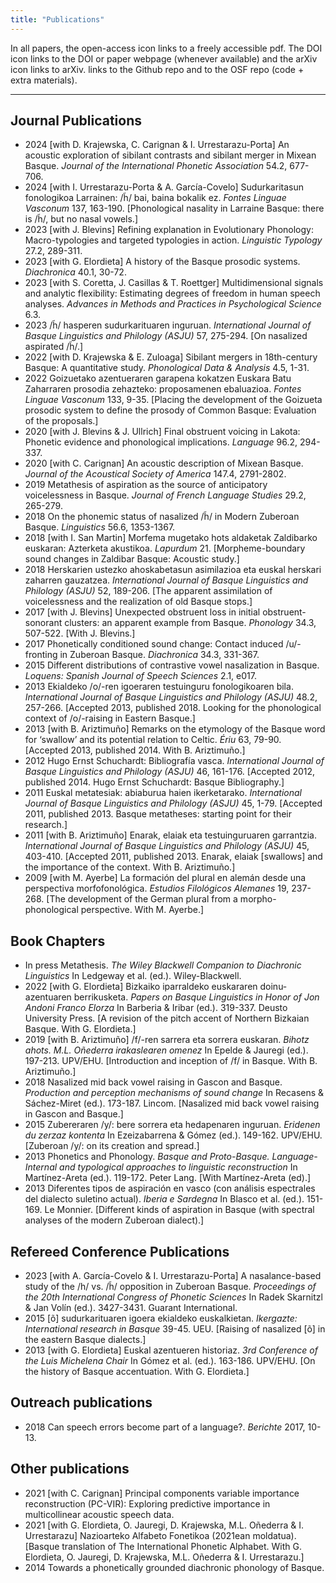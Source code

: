 ```yaml
---
title: "Publications"
---
```


In all papers, the open-access icon <i class="ai ai-open-access ai-lg"></i> links to a freely accessible pdf. The DOI icon <i class="ai ai-doi ai-lg"></i> links to the DOI or paper webpage (whenever available) and the arXiv icon <i class="ai ai-arxiv ai-lg"></i> links to arXiv. <i class="fab fa-github"></i> links to the Github repo and <i class="ai ai-osf ai-lg"></i> to the OSF repo (code + extra materials).

<hr>

## Journal Publications

- 2024 [with D. Krajewska, C. Carignan & I. Urrestarazu-Porta]  An acoustic exploration of sibilant contrasts and sibilant merger in Mixean Basque. *Journal of the International Phonetic Association* 54.2, 677-706.  [<i class="ai ai-doi ai-lg"></i>](https://doi.org/10.1017/S0025100324000045) [<i class="ai ai-open-access ai-lg"></i>](https://www.cambridge.org/core/services/aop-cambridge-core/content/view/839C776F241162A02D7505FE4D042A7E/S0025100324000045a.pdf/div-class-title-an-acoustic-exploration-of-sibilant-contrasts-and-sibilant-merger-in-mixean-basque-div.pdf)   [<i class="ai ai-osf ai-lg"></i>](https://osf.io/vctgw/)  
- 2024 [with I. Urrestarazu-Porta & A. García-Covelo]  Sudurkaritasun fonologikoa Larrainen: /h̃/ bai, baina bokalik ez. *Fontes Linguae Vasconum* 137, 163-190.  [Phonological nasality in Larraine Basque: there is /h̃/, but no nasal vowels.] [<i class="ai ai-doi ai-lg"></i>](https://doi.org/10.35462/flv137.7) [<i class="ai ai-open-access ai-lg"></i>](https://www.culturanavarra.es/uploads/files/FLV137-07.pdf)     
- 2023 [with J. Blevins]  Refining explanation in Evolutionary Phonology: Macro-typologies and targeted typologies in action. *Linguistic Typology* 27.2, 289-311.  [<i class="ai ai-doi ai-lg"></i>](https://doi.org/10.1515/lingty-2021-0036) [<i class="ai ai-open-access ai-lg"></i>](https://doi.org/10.1515/lingty-2021-0036)     
- 2023 [with G. Elordieta]  A history of the Basque prosodic systems. *Diachronica* 40.1, 30-72.  [<i class="ai ai-doi ai-lg"></i>](https://doi.org/10.1075/dia.20066.egu) [<i class="ai ai-open-access ai-lg"></i>](https://www.jbe-platform.com/content/journals/10.1075/dia.20066.egu)     
- 2023 [with S. Coretta, J. Casillas & T. Roettger]  Multidimensional signals and analytic flexibility: Estimating degrees of freedom in human speech analyses. *Advances in Methods and Practices in Psychological Science* 6.3.  [<i class="ai ai-doi ai-lg"></i>](https://doi.org/10.1177/25152459231162567) [<i class="ai ai-open-access ai-lg"></i>](https://journals.sagepub.com/doi/full/10.1177/25152459231162567)  [<i class="fab fa-github"></i>](https://github.com/many-speech-analyses/many_analyses) [<i class="ai ai-osf ai-lg"></i>](https://osf.io/3bmcp/)  
- 2023 /h̃/ hasperen sudurkarituaren inguruan. *International Journal of Basque Linguistics and Philology (ASJU)* 57, 275-294.  [On nasalized aspirated /h̃/.] [<i class="ai ai-doi ai-lg"></i>](https://doi.org/10.1387/asju.25952) [<i class="ai ai-open-access ai-lg"></i>](https://ojs.ehu.eus/index.php/ASJU/article/view/25952/24923)     
- 2022 [with D. Krajewska & E. Zuloaga]  Sibilant mergers in 18th-century Basque: A quantitative study. *Phonological Data & Analysis* 4.5, 1-31.  [<i class="ai ai-doi ai-lg"></i>](https://doi.org/10.3765/pda.v4art5.67) [<i class="ai ai-open-access ai-lg"></i>](https://phondata.org/index.php/pda/article/view/67/43)   [<i class="ai ai-osf ai-lg"></i>](https://osf.io/t6a7w/)  
- 2022 Goizuetako azentueraren garapena kokatzen Euskara Batu Zaharraren prosodia zehazteko: proposamenen ebaluazioa. *Fontes Linguae Vasconum* 133, 9-35.  [Placing the development of the Goizueta prosodic system to define the prosody of Common Basque: Evaluation of the proposals.] [<i class="ai ai-doi ai-lg"></i>](https://doi.org/10.35462/flv133.1) [<i class="ai ai-open-access ai-lg"></i>](https://www.culturanavarra.es/uploads/files/FLV133_01.pdf)     
- 2020 [with J. Blevins & J. Ullrich]  Final obstruent voicing in Lakota: Phonetic evidence and phonological implications. *Language* 96.2, 294-337.  [<i class="ai ai-doi ai-lg"></i>](https://doi.org/10.1353/lan.2020.0022) [<i class="ai ai-open-access ai-lg"></i>](/static/files/Blevinsetal2020Reduced.pdf)     
- 2020 [with C. Carignan]  An acoustic description of Mixean Basque. *Journal of the Acoustical Society of America* 147.4, 2791-2802.  [<i class="ai ai-doi ai-lg"></i>](https://doi.org/10.1121/10.0000996) [<i class="ai ai-open-access ai-lg"></i>](https://asa.scitation.org/doi/pdf/10.1121/10.0000996)    [<i class="ai ai-open-access ai-lg"></i>](https://asa.scitation.org/doi/suppl/10.1121/10.0000996/suppl_file/supppub1.pdf) 
- 2019 Metathesis of aspiration as the source of anticipatory voicelessness in Basque. *Journal of French Language Studies* 29.2, 265-279.  [<i class="ai ai-doi ai-lg"></i>](https://doi.org/10.1017/S0959269518000339) [<i class="ai ai-open-access ai-lg"></i>](https://www.cambridge.org/core/services/aop-cambridge-core/content/view/6AFAF84FE1A5D486CAADEE6555986E8C/S0959269518000339a.pdf/metathesis-of-aspiration-as-the-source-of-anticipatory-voicelessness-in-basque.pdf)     
- 2018 On the phonemic status of nasalized /h̃/ in Modern Zuberoan Basque. *Linguistics* 56.6, 1353-1367.  [<i class="ai ai-doi ai-lg"></i>](https://doi.org/10.1515/ling-2018-0024) [<i class="ai ai-open-access ai-lg"></i>](/static/files/Egurtzegi-2018-Linguistics.pdf)     
- 2018 [with I. San Martin]  Morfema mugetako hots aldaketak Zaldibarko euskaran: Azterketa akustikoa. *Lapurdum* 21.  [Morpheme-boundary sound changes in Zaldibar Basque: Acoustic study.] [<i class="ai ai-doi ai-lg"></i>](https://doi.org/10.4000/lapurdum.3697) [<i class="ai ai-open-access ai-lg"></i>](https://journals.openedition.org/lapurdum/3697)    [<i class="ai ai-open-access ai-lg"></i>](/static/files/lapurdum-3697.pdf) [<i class="ai ai-open-access ai-lg"></i>](/static/files/Zaldibar_10-07_Azkena.pdf)
- 2018 Herskarien ustezko ahoskabetasun asimilazioa eta euskal herskari zaharren gauzatzea. *International Journal of Basque Linguistics and Philology (ASJU)* 52, 189-206.  [The apparent assimilation of voicelessness and the realization of old Basque stops.] [<i class="ai ai-doi ai-lg"></i>](https://doi.org/10.1387/asju.20198) [<i class="ai ai-open-access ai-lg"></i>](http://www.ehu.eus/ojs/index.php/ASJU/article/view/20198/18324)     
- 2017 [with J. Blevins]  Unexpected obstruent loss in initial obstruent-sonorant clusters: an apparent example from Basque. *Phonology* 34.3, 507-522.  [With J. Blevins.] [<i class="ai ai-doi ai-lg"></i>](https://doi.org/10.1017/S0952675717000264) [<i class="ai ai-open-access ai-lg"></i>](/static/files/blevins_egurtzegi2017phonology.pdf)     
- 2017 Phonetically conditioned sound change: Contact induced /u/-fronting in Zuberoan Basque. *Diachronica* 34.3, 331-367.  [<i class="ai ai-doi ai-lg"></i>](https://doi.org/10.1075/dia.34.3.02egu) [<i class="ai ai-open-access ai-lg"></i>](/static/files/Egurtzegi-u-fronting-preprint.pdf)     [<i class="ai ai-open-access ai-lg"></i>](/static/files/Egurtzegi-u-fronting-preprint.pdf)
- 2015 Different distributions of contrastive vowel nasalization in Basque. *Loquens: Spanish Journal of Speech Sciences* 2.1, e017.  [<i class="ai ai-doi ai-lg"></i>](https://doi.org/10.3989/loquens.2015.017) [<i class="ai ai-open-access ai-lg"></i>](https://loquens.revistas.csic.es/index.php/loquens/article/view/22/63)     
- 2013 Ekialdeko /o/-ren igoeraren testuinguru fonologikoaren bila. *International Journal of Basque Linguistics and Philology (ASJU)* 48.2, 257-266.  [Accepted 2013, published 2018. Looking for the phonological context of /o/-raising in Eastern Basque.] [<i class="ai ai-doi ai-lg"></i>](https://doi.org/10.1387/asju.18683) [<i class="ai ai-open-access ai-lg"></i>](http://www.ehu.eus/ojs/index.php/ASJU/article/view/18683/17582)     
- 2013 [with B. Ariztimuño]  Remarks on the etymology of the Basque word for 'swallow' and its potential relation to Celtic. *Ériu* 63, 79-90.  [Accepted 2013, published 2014. With B. Ariztimuño.] [<i class="ai ai-doi ai-lg"></i>](https://doi.org/10.3318/ERIU.2013.63.79) [<i class="ai ai-open-access ai-lg"></i>](/static/files/Egurtzegi&Ariztimuno2013Swallows.pdf)     
- 2012 Hugo Ernst Schuchardt: Bibliografía vasca. *International Journal of Basque Linguistics and Philology (ASJU)* 46, 161-176.  [Accepted 2012, published 2014. Hugo Ernst Schuchardt: Basque Bibliography.]  [<i class="ai ai-open-access ai-lg"></i>](https://www.ehu.eus/ojs/index.php/ASJU/article/view/13450/12044)     
- 2011 Euskal metatesiak: abiaburua haien ikerketarako. *International Journal of Basque Linguistics and Philology (ASJU)* 45, 1-79.  [Accepted 2011, published 2013. Basque metatheses: starting point for their research.]  [<i class="ai ai-open-access ai-lg"></i>](http://www.ehu.eus/ojs/index.php/ASJU/article/view/9725/8965)     
- 2011 [with B. Ariztimuño]  Enarak, elaiak eta testuinguruaren garrantzia. *International Journal of Basque Linguistics and Philology (ASJU)* 45, 403-410.  [Accepted 2011, published 2013. Enarak, elaiak [swallows] and the importance of the context. With B. Ariztimuño.]  [<i class="ai ai-open-access ai-lg"></i>](http://www.ehu.eus/ojs/index.php/ASJU/article/view/9747/8987)     
- 2009 [with M. Ayerbe]  La formación del plural en alemán desde una perspectiva morfofonológica. *Estudios Filológicos Alemanes* 19, 237-268.  [The development of the German plural from a morpho-phonological perspective. With M. Ayerbe.]       

## Book Chapters

- In press Metathesis. *The Wiley Blackwell Companion to Diachronic Linguistics* In Ledgeway et al. (ed.). Wiley-Blackwell.   [<i class="ai ai-open-access ai-lg"></i>](/static/files/MetathesisDiaComEgurtzegi.pdf)     
- 2022 [with G. Elordieta]  Bizkaiko iparraldeko euskararen doinu-azentuaren berrikusketa. *Papers on Basque Linguistics in Honor of Jon Andoni Franco Elorza* In Barberia & Iribar (ed.). 319-337. Deusto University Press.  [A revision of the pitch accent of Northern Bizkaian Basque. With G. Elordieta.]  [<i class="ai ai-open-access ai-lg"></i>](/static/files/Elordieta-Egurtzegi-2022.pdf)     
- 2019 [with B. Ariztimuño]  /f/-ren sarrera eta sorrera euskaran. *Bihotz ahots. M.L. Oñederra irakaslearen omenez* In Epelde & Jauregi (ed.). 197-213. UPV/EHU.  [Introduction and inception of /f/ in Basque. With B. Ariztimuño.]  [<i class="ai ai-open-access ai-lg"></i>](/static/files/EgurtzegiAriztimuno2019.pdf)     
- 2018 Nasalized mid back vowel raising in Gascon and Basque. *Production and perception mechanisms of sound change* In Recasens & Sáchez-Miret (ed.). 173-187. Lincom.  [Nasalized mid back vowel raising in Gascon and Basque.]  [<i class="ai ai-open-access ai-lg"></i>](/static/files/Egurtzegi2018Nasalized-o-raising.pdf)     
- 2015 Zubereraren /y/: bere sorrera eta hedapenaren inguruan. *Eridenen du zerzaz kontenta* In Ezeizabarrena & Gómez (ed.). 149-162. UPV/EHU.  [Zuberoan /y/: on its creation and spread.]  [<i class="ai ai-open-access ai-lg"></i>](/static/files/Egurtzegi2015.pdf)     
- 2013 Phonetics and Phonology. *Basque and Proto-Basque. Language-Internal and typological approaches to linguistic reconstruction* In Martínez-Areta (ed.). 119-172. Peter Lang.  [With Martínez-Areta (ed).]  [<i class="ai ai-open-access ai-lg"></i>](/static/files/Egurtzegi-2013-Phonetics&Phonology.pdf)     
- 2013 Diferentes tipos de aspiración en vasco (con análisis espectrales del dialecto suletino actual). *Iberia e Sardegna* In Blasco et al. (ed.). 151-169. Le Monnier.  [Different kinds of aspiration in Basque (with spectral analyses of the modern Zuberoan dialect).]  [<i class="ai ai-open-access ai-lg"></i>](/static/files/Egurtzegi-SardiniaProofs.pdf)     

## Refereed Conference Publications

- 2023 [with A. García-Covelo & I. Urrestarazu-Porta]  A nasalance-based study of the /h/ vs. /h̃/ opposition in Zuberoan Basque. *Proceedings of the 20th International Congress of Phonetic Sciences* In Radek Skarnitzl & Jan Volín (ed.). 3427-3431. Guarant International.   [<i class="ai ai-open-access ai-lg"></i>](https://guarant.cz/icphs2023/1047.pdf)     
- 2015 [õ] sudurkarituaren igoera ekialdeko euskalkietan. *Ikergazte: International research in Basque* 39-45. UEU.  [Raising of nasalized [õ] in the eastern Basque dialects.]       
- 2013 [with G. Elordieta]  Euskal azentueren historiaz. *3rd Conference of the Luis Michelena Chair* In Gómez et al. (ed.). 163-186. UPV/EHU.  [On the history of Basque accentuation. With G. Elordieta.]  [<i class="ai ai-open-access ai-lg"></i>](/static/files/Egurtzegi & Elordieta 2013-KMK III.pdf)     

## Outreach publications

- 2018 Can speech errors become part of a language?. *Berichte* 2017, 10-13.   [<i class="ai ai-open-access ai-lg"></i>](/static/files/EgurtzegiIBZBerichte2017.pdf)     

## Other publications

- 2021 [with C. Carignan]  Principal components variable importance reconstruction (PC-VIR): Exploring predictive importance in multicollinear acoustic speech data.   [<i class="ai ai-open-access ai-lg"></i>](https://arxiv.org/pdf/2102.04740.pdf) [<i class="ai ai-arxiv ai-lg"></i>](https://arxiv.org/abs/https://arxiv.org/abs/2102.04740) [<i class="fab fa-github"></i>](https://github.com/ChristopherCarignan/PC-VIR)   
- 2021 [with G. Elordieta, O. Jauregi, D. Krajewska, M.L. Oñederra & I. Urrestarazu]  Nazioarteko Alfabeto Fonetikoa (2021ean moldatua).  [Basque translation of The International Phonetic Alphabet. With G. Elordieta, O. Jauregi, D. Krajewska, M.L. Oñederra & I. Urrestarazu.]  [<i class="ai ai-open-access ai-lg"></i>](/static/files/IPA_Kiel_2021_full_eus.pdf)     
- 2014 Towards a phonetically grounded diachronic phonology of Basque.   [<i class="ai ai-open-access ai-lg"></i>](/static/files/Egurtzegi2014.pdf)     

